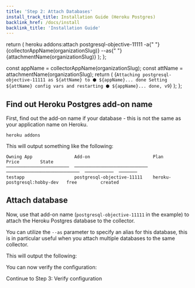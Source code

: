 ```yaml
---
title: 'Step 2: Attach Databases'
install_track_title: Installation Guide (Heroku Postgres)
backlink_href: /docs/install
backlink_title: 'Installation Guide'
---
```



  return (
    <CodeBlock>
      heroku addons:attach postgresql-objective-11111 -a{" "}
      {collectorAppName(organizationSlug)} --as{" "}
      {attachmentName(organizationSlug)}
    </CodeBlock>
  );
};

  const appName = collectorAppName(organizationSlug);
  const attName = attachmentName(organizationSlug);
  return (
    <CodeBlock>
      {`Attaching postgresql-objective-11111 as ${attName} to ⬢ ${appName}... done
Setting ${attName} config vars and restarting ⬢ ${appName}... done, v9`}
    </CodeBlock>
  );
};

## Find out Heroku Postgres add-on name

First, find out the add-on name if your database - this is not the same as your application name on Heroku.

```
heroku addons
```

This will output something like the following:

```
Owning App                Add-on                        Plan                          Price        State
────────────────────────  ────────────────────────────  ────────────────────────────  ───────────  ───────
testapp                   postgresql-objective-11111    heroku-postgresql:hobby-dev   free         created
```

## Attach database

Now, use that add-on name (`postgresql-objective-11111` in the example) to attach the Heroku Postgres database to the collector.

You can utilize the `--as` parameter to specify an alias for this database, this is in particular useful when you attach multiple databases to the same collector.

<AddonsAttachCommand organizationSlug={props.organizationSlug} />

This will output the following:

<AddonsAttachOutput organizationSlug={props.organizationSlug} />

You can now verify the configuration:

<Link className="btn btn-success" to="03_verify_configuration">
  Continue to Step 3: Verify configuration
</Link>
